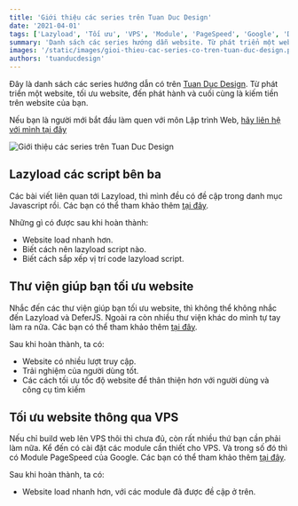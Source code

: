 ```yaml
---
title: 'Giới thiệu các series trên Tuan Duc Design'
date: '2021-04-01'
tags: ['Lazyload', 'Tối ưu', 'VPS', 'Module', 'PageSpeed', 'Google', 'DeferJS']
summary: 'Danh sách các series hướng dẫn website. Từ phát triển một website, tối ưu website, đến phát hành và cuối cùng là kiếm tiền trên website của bạn.'
images: '/static/images/gioi-thieu-cac-series-co-tren-tuan-duc-design.png'
authors: 'tuanducdesign'
---
```


Đây là danh sách các series hướng dẫn có trên [Tuan Duc Design](/). Từ phát triển một website, tối ưu website, đến phát hành và cuối cùng là kiếm tiền trên website của bạn.

Nếu bạn là người mới bắt đầu làm quen với môn Lập trình Web, [hãy liên hệ với mình tại đây](/lien-he)

![Giới thiệu các series trên Tuan Duc Design](/static/images/gioi-thieu-cac-series-co-tren-tuan-duc-design.png)

## Lazyload các script bên ba

Các bài viết liên quan tới Lazyload, thì mình đều có đề cập trong danh mục Javascript rồi. Các bạn có thể tham khảo thêm [tại đây](/blog/tags/javascript).

Những gì có được sau khi hoàn thành:

- Website load nhanh hơn.
- Biết cách nên lazyload script nào.
- Biết cách sắp xếp vị trí code lazyload script.

## Thư viện giúp bạn tối ưu website

Nhắc đến các thư viện giúp bạn tối ưu website, thì không thể không nhắc đến Lazyload và DeferJS. Ngoài ra còn nhiều thư viện khác do mình tự tay làm ra nữa. Các bạn có thể tham khảo thêm [tại đây](/blog/tags/library).

Sau khi hoàn thành, ta có:

- Website có nhiều lượt truy cập.
- Trải nghiệm của người dùng tốt.
- Các cách tối ưu tốc độ website để thân thiện hơn với người dùng và công cụ tìm kiếm

## Tối ưu website thông qua VPS

Nếu chỉ build web lên VPS thôi thì chưa đủ, còn rất nhiều thứ bạn cần phải làm nữa. Kể đến có cài đặt các module cần thiết cho VPS. Và trong số đó thì có Module PageSpeed của Google. Các bạn có thể tham khảo thêm [tại đây](/blog/tags/server).

Sau khi hoàn thành, ta có:

- Website load nhanh hơn, với các module đã được đề cập ở trên.
